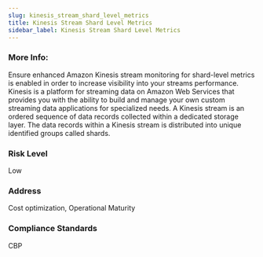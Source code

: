 ```yaml
---
slug: kinesis_stream_shard_level_metrics
title: Kinesis Stream Shard Level Metrics
sidebar_label: Kinesis Stream Shard Level Metrics
---
```


### More Info:

Ensure enhanced Amazon Kinesis stream monitoring for shard-level metrics is enabled in order to increase visibility into your streams performance. Kinesis is a platform for streaming data on Amazon Web Services that provides you with the ability to build and manage your own custom streaming data applications for specialized needs. A Kinesis stream is an ordered sequence of data records collected within a dedicated storage layer. The data records within a Kinesis stream is distributed into unique identified groups called shards.

### Risk Level

Low

### Address

Cost optimization, Operational Maturity

### Compliance Standards

CBP


